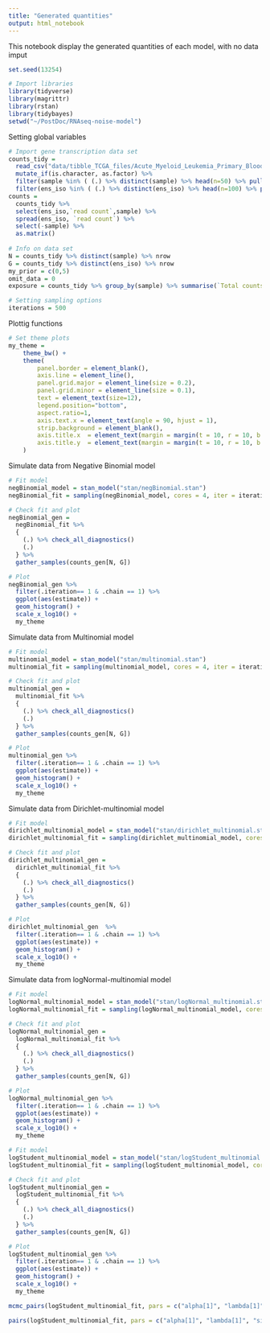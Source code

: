```yaml
---
title: "Generated quantities"
output: html_notebook
---
```


This notebook display the generated quantities of each model, with no data imput

```r

set.seed(13254)

# Import libraries
library(tidyverse)
library(magrittr)
library(rstan)
library(tidybayes)
setwd("~/PostDoc/RNAseq-noise-model")
```

Setting global variables

```r

# Import gene transcription data set
counts_tidy = 
  read_csv("data/tibble_TCGA_files/Acute_Myeloid_Leukemia_Primary_Blood_Derived_Cancer_-_Peripheral_Blood.csv") %>%
  mutate_if(is.character, as.factor) %>%
  filter(sample %in% ( (.) %>% distinct(sample) %>% head(n=50) %>% pull(sample)) ) %>%
  filter(ens_iso %in% ( (.) %>% distinct(ens_iso) %>% head(n=100) %>% pull(ens_iso)) ) 
counts = 
  counts_tidy %>% 
  select(ens_iso,`read count`,sample) %>% 
  spread(ens_iso, `read count`) %>% 
  select(-sample) %>% 
  as.matrix()
  
# Info on data set
N = counts_tidy %>% distinct(sample) %>% nrow
G = counts_tidy %>% distinct(ens_iso) %>% nrow
my_prior = c(0,5)
omit_data = 0
exposure = counts_tidy %>% group_by(sample) %>% summarise(`Total counts` = sum(`read count`)) %>% pull(`Total counts`)

# Setting sampling options
iterations = 500
```

Plottig functions

```r

# Set theme plots
my_theme = 	
	theme_bw() +
	theme(
		panel.border = element_blank(), 
		axis.line = element_line(),
		panel.grid.major = element_line(size = 0.2),
		panel.grid.minor = element_line(size = 0.1),
		text = element_text(size=12),
		legend.position="bottom",
		aspect.ratio=1,
		axis.text.x = element_text(angle = 90, hjust = 1),
		strip.background = element_blank(),
		axis.title.x  = element_text(margin = margin(t = 10, r = 10, b = 10, l = 10)),
		axis.title.y  = element_text(margin = margin(t = 10, r = 10, b = 10, l = 10))
	)


```

Simulate data from Negative Binomial model

```r

# Fit model
negBinomial_model = stan_model("stan/negBinomial.stan")
negBinomial_fit = sampling(negBinomial_model, cores = 4, iter = iterations)

# Check fit and plot
negBinomial_gen = 
  negBinomial_fit %>% 
  { 
    (.) %>% check_all_diagnostics()
    (.)
  } %>% 
  gather_samples(counts_gen[N, G]) 

# Plot
negBinomial_gen %>%
  filter(.iteration== 1 & .chain == 1) %>%
  ggplot(aes(estimate)) +
  geom_histogram() +
  scale_x_log10() +
  my_theme

```

Simulate data from Multinomial model

```r

# Fit model
multinomial_model = stan_model("stan/multinomial.stan")
multinomial_fit = sampling(multinomial_model, cores = 4, iter = iterations)

# Check fit and plot
multinomial_gen = 
  multinomial_fit %>% 
  { 
    (.) %>% check_all_diagnostics()
    (.)
  } %>% 
  gather_samples(counts_gen[N, G]) 

# Plot
multinomial_gen %>%
  filter(.iteration== 1 & .chain == 1) %>%
  ggplot(aes(estimate)) +
  geom_histogram() +
  scale_x_log10() +
  my_theme

```

Simulate data from Dirichlet-multinomial model

```r

# Fit model
dirichlet_multinomial_model = stan_model("stan/dirichlet_multinomial.stan")
dirichlet_multinomial_fit = sampling(dirichlet_multinomial_model, cores = 4, iter = iterations)

# Check fit and plot
dirichlet_multinomial_gen = 
  dirichlet_multinomial_fit %>% 
  { 
    (.) %>% check_all_diagnostics()
    (.)
  } %>% 
  gather_samples(counts_gen[N, G]) 

# Plot
dirichlet_multinomial_gen  %>%
  filter(.iteration== 1 & .chain == 1) %>%
  ggplot(aes(estimate)) +
  geom_histogram() +
  scale_x_log10() +
  my_theme


```

Simulate data from logNormal-multinomial model

```r

# Fit model
logNormal_multinomial_model = stan_model("stan/logNormal_multinomial.stan")
logNormal_multinomial_fit = sampling(logNormal_multinomial_model, cores = 4, iter = iterations)

# Check fit and plot
logNormal_multinomial_gen = 
  logNormal_multinomial_fit %>% 
  { 
    (.) %>% check_all_diagnostics()
    (.)
  } %>% 
  gather_samples(counts_gen[N, G]) 

# Plot
logNormal_multinomial_gen %>%
  filter(.iteration== 1 & .chain == 1) %>%
  ggplot(aes(estimate)) +
  geom_histogram() +
  scale_x_log10() +
  my_theme

```

```r

# Fit model
logStudent_multinomial_model = stan_model("stan/logStudent_multinomial.stan")
logStudent_multinomial_fit = sampling(logStudent_multinomial_model, cores = 4, iter = iterations)

# Check fit and plot
logStudent_multinomial_gen = 
  logStudent_multinomial_fit %>% 
  { 
    (.) %>% check_all_diagnostics()
    (.)
  } %>% 
  gather_samples(counts_gen[N, G]) 

# Plot
logStudent_multinomial_gen %>%
  filter(.iteration== 1 & .chain == 1) %>%
  ggplot(aes(estimate)) +
  geom_histogram() +
  scale_x_log10() +
  my_theme
```


```r

mcmc_pairs(logStudent_multinomial_fit, pars = c("alpha[1]", "lambda[1]", "sigma"), off_diag_args = list(size = 1.5))

pairs(logStudent_multinomial_fit, pars = c("alpha[1]", "lambda[1]", "sigma"))
```


